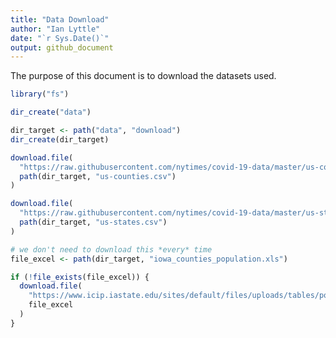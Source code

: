 ```yaml
---
title: "Data Download"
author: "Ian Lyttle"
date: "`r Sys.Date()`"
output: github_document
---
```


The purpose of this document is to download the datasets used.

```r
library("fs")
```

```r
dir_create("data")

dir_target <- path("data", "download")
dir_create(dir_target)
```

```r
download.file(
  "https://raw.githubusercontent.com/nytimes/covid-19-data/master/us-counties.csv",
  path(dir_target, "us-counties.csv")
)
```

```r
download.file(
  "https://raw.githubusercontent.com/nytimes/covid-19-data/master/us-states.csv",
  path(dir_target, "us-states.csv")
)
```

```r
# we don't need to download this *every* time
file_excel <- path(dir_target, "iowa_counties_population.xls")

if (!file_exists(file_excel)) {
  download.file(
    "https://www.icip.iastate.edu/sites/default/files/uploads/tables/population/popest-annual.xls",
    file_excel
  ) 
}
```